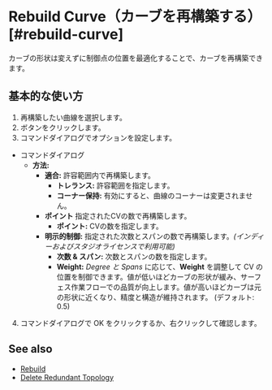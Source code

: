
# Rebuild Curve（カーブを再構築する）[#rebuild-curve]

<Reference shortcut="" command="Rebuild" button="提案されたコマンドメニュー内" buttonIcon='button-rebuild' />

カーブの形状は変えずに制御点の位置を最適化することで、カーブを再構築できます。

## 基本的な使い方

1. 再構築したい曲線を選択します。
2. <ButtonIcon type="button-rebuild" /> ボタンをクリックします。
3. コマンドダイアログでオプションを設定します。
  - <Kst>コマンドダイアログ</Kst>
    - **方法:**
      - **適合:** 許容範囲内で再構築します。
        - **トレランス:** 許容範囲を指定します。
        - **コーナー保持:** 有効にすると、曲線のコーナーは変更されません。
      - **ポイント** 指定されたCVの数で再構築します。
        - **ポイント:** CVの数を指定します。
      - **明示的制御:** 指定された次数とスパンの数で再構築します。*(インディーおよびスタジオライセンスで利用可能)*
        - **次数 & スパン:** 次数とスパンの数を指定します。
        - **Weight:** *Degree と Spans* に応じて、**Weight** を調整して CV の位置を制御できます。値が低いほどカーブの形状が緩み、サーフェス作業フローでの品質が向上します。値が高いほどカーブは元の形状に近くなり、精度と構造が維持されます。 (デフォルト: 0.5)  
4. コマンドダイアログで OK をクリックするか、右クリックして確認します。

<VideoPlayer fileName="rebuild-curve"/>

## See also
- [Rebuild](/solid/rebuild)
- [Delete Redundant Topology](delete-redundant-topology)